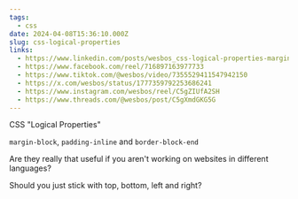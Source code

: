 ```yaml
---
tags:
  - css
date: 2024-04-08T15:36:10.000Z
slug: css-logical-properties
links:
  - https://www.linkedin.com/posts/wesbos_css-logical-properties-margin-block-padding-inline-activity-7183125677812903936-MGvZ/
  - https://www.facebook.com/reel/716897163977733
  - https://www.tiktok.com/@wesbos/video/7355529411547942150
  - https://x.com/wesbos/status/1777359792253686241
  - https://www.instagram.com/wesbos/reel/C5gZIUfA2SH
  - https://www.threads.com/@wesbos/post/C5gXmdGKG5G
---
```


CSS "Logical Properties"

`margin-block`, `padding-inline` and `border-block-end`

Are they really that useful if you aren't working on websites in different languages? 

Should you just stick with top, bottom, left and right?
